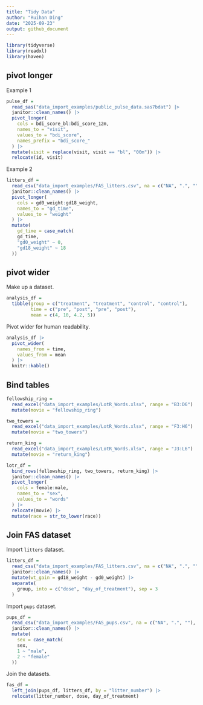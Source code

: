 ```yaml
---
title: "Tidy Data"
author: "Ruihan Ding"
date: "2025-09-23"
output: github_document
---
```


```r
library(tidyverse)
library(readxl)
library(haven)
```

## pivot longer

Example 1

```r
pulse_df = 
  read_sas("data_import_examples/public_pulse_data.sas7bdat") |> 
  janitor::clean_names() |> 
  pivot_longer(
    cols = bdi_score_bl:bdi_score_12m, 
    names_to = "visit", 
    values_to = "bdi_score", 
    names_prefix = "bdi_score_"
  ) |> 
  mutate(visit = replace(visit, visit == "bl", "00m")) |> 
  relocate(id, visit)
```

Example 2

```r
litters_df = 
  read_csv("data_import_examples/FAS_litters.csv", na = c("NA", ".", "")) |> 
  janitor::clean_names() |> 
  pivot_longer(
    cols = gd0_weight:gd18_weight, 
    names_to = "gd_time",
    values_to = "weight"
  ) |> 
  mutate(
    gd_time = case_match(
    gd_time, 
    "gd0_weight" ~ 0,
    "gd18_weight" ~ 18
  ))
```

## pivot wider

Make up a dataset.

```r
analysis_df = 
  tibble(group = c("treatment", "treatment", "control", "control"),
         time = c("pre", "post", "pre", "post"),
         mean = c(4, 10, 4.2, 5))
```

Pivot wider for human readability.

```r
analysis_df |> 
  pivot_wider(
    names_from = time,
    values_from = mean
  ) |> 
  knitr::kable()
```

## Bind tables

```r
fellowship_ring = 
  read_excel("data_import_examples/LotR_Words.xlsx", range = "B3:D6") |> 
  mutate(movie = "fellowship_ring")

two_towers = 
  read_excel("data_import_examples/LotR_Words.xlsx", range = "F3:H6") |> 
  mutate(movie = "two_towers")

return_king = 
  read_excel("data_import_examples/LotR_Words.xlsx", range = "J3:L6") |> 
  mutate(movie = "return_king")

lotr_df = 
  bind_rows(fellowship_ring, two_towers, return_king) |> 
  janitor::clean_names() |> 
  pivot_longer(
    cols = female:male,
    names_to = "sex",
    values_to = "words"
  ) |> 
  relocate(movie) |> 
  mutate(race = str_to_lower(race))
```

## Join FAS dataset

Import `litters` dataset.

```r
litters_df = 
  read_csv("data_import_examples/FAS_litters.csv", na = c("NA", ".", "")) |> 
  janitor::clean_names() |> 
  mutate(wt_gain = gd18_weight - gd0_weight) |> 
  separate(
    group, into = c("dose", "day_of_treatment"), sep = 3
  )
```

Import `pups` dataset.

```r
pups_df = 
  read_csv("data_import_examples/FAS_pups.csv", na = c("NA", ".", ""), skip = 3) |> 
  janitor::clean_names() |> 
  mutate(
    sex = case_match(
    sex,
    1 ~ "male",
    2 ~ "female"
  ))
```

Join the datasets.

```r
fas_df = 
  left_join(pups_df, litters_df, by = "litter_number") |> 
  relocate(litter_number, dose, day_of_treatment)
```





